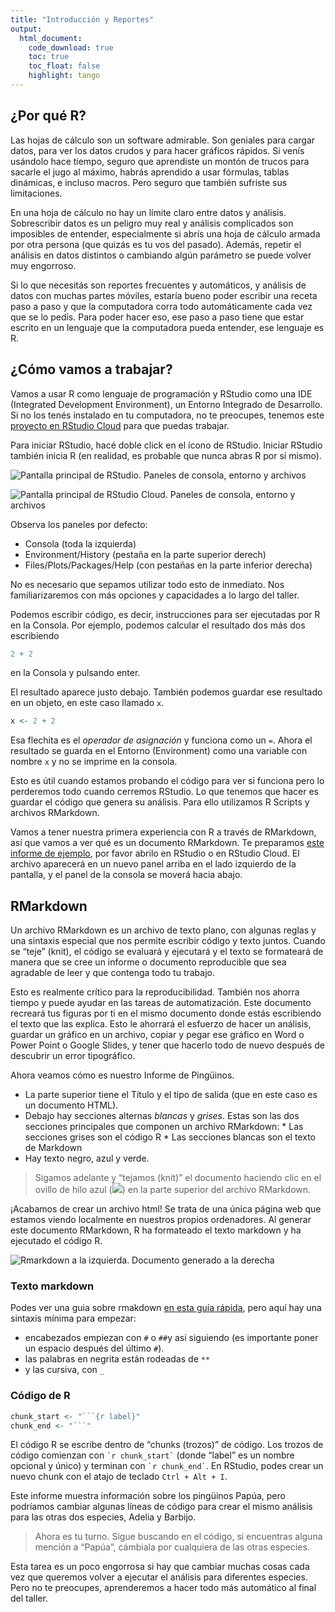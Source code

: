 ```yaml
---
title: "Introducción y Reportes"
output: 
  html_document:
    code_download: true
    toc: true
    toc_float: false
    highlight: tango
---
```


## ¿Por qué R?

Las hojas de cálculo son un software admirable. Son geniales para cargar datos, para ver los datos crudos y para hacer gráficos rápidos. Si venís usándolo hace tiempo, seguro que aprendiste un montón de trucos para sacarle el jugo al máximo, habrás aprendido a usar fórmulas, tablas dinámicas, e incluso macros. Pero seguro que también sufriste sus limitaciones.

En una hoja de cálculo no hay un límite claro entre datos y análisis. Sobrescribir datos es un peligro muy real y análisis complicados son imposibles de entender, especialmente si abrís una hoja de cálculo armada por otra persona (que quizás es tu vos del pasado). Además, repetir el análisis en datos distintos o cambiando algún parámetro se puede volver muy engorroso.

Si lo que necesitás son reportes frecuentes y automáticos, y análisis de datos con muchas partes móviles, estaría bueno poder escribir una receta paso a paso y que la computadora corra todo automáticamente cada vez que se lo pedís. Para poder hacer eso, ese paso a paso tiene que estar escrito en un lenguaje que la computadora pueda entender, ese lenguaje es R.

## ¿Cómo vamos a trabajar?

Vamos a usar R como lenguaje de programación y RStudio como una IDE (Integrated Development Environment), un Entorno Integrado de Desarrollo. Si no los tenés instalado en tu computadora, no te preocupes, tenemos este  [proyecto en RStudio Cloud](https://rstudio.cloud/project/4046044) para que puedas trabajar.

Para iniciar RStudio, hacé doble click en el ícono de RStudio. Iniciar  RStudio también inicia R (en realidad, es probable que nunca abras R por sí mismo).


<img src="img/rstudio-principal.png" alt="Pantalla principal de RStudio. Paneles de consola, entorno y archivos" />

<img src="img/rstudio-cloud-principal.png" alt="Pantalla principal de RStudio Cloud. Paneles de consola, entorno y archivos" />

Observa los paneles por defecto:

  * Consola (toda la izquierda)
  * Environment/History (pestaña en la parte superior derech)
  * Files/Plots/Packages/Help (con pestañas en la parte inferior derecha)

No es necesario que sepamos utilizar todo esto de inmediato. Nos familiarizaremos con más opciones y capacidades a lo largo del taller.

Podemos escribir código, es decir, instrucciones para ser ejecutadas por R en la Consola. Por ejemplo, podemos calcular el resultado dos más dos escribiendo

```r
2 + 2
```

en la Consola y pulsando enter. 

El resultado aparece justo debajo. También podemos guardar ese resultado en un objeto, en este caso llamado `x`.

```r
x <- 2 + 2 
```

Esa flechita es el *operador de asignación* y funciona como un `=`. Ahora el resultado se guarda en el Entorno (Environment) como una variable con nombre `x` y no se imprime en la consola. 

Esto es útil cuando estamos probando el código para ver si funciona pero lo perderemos todo cuando cerremos RStudio. Lo que tenemos que hacer es guardar el código que genera su análisis. Para ello utilizamos R Scripts y archivos RMarkdown.

Vamos a tener nuestra primera experiencia con R a través de RMarkdown, así que vamos a ver qué es un documento RMarkdown. Te preparamos [este informe de ejemplo](penguins_report.Rmd), por favor abrilo en RStudio o en RStudio Cloud. El archivo aparecerá en un nuevo panel arriba en el lado izquierdo de la pantalla, y el panel de la consola se moverá hacia abajo.


## RMarkdown

Un archivo RMarkdown es un archivo de texto plano, con algunas reglas y una sintaxis especial que nos permite escribir código y texto juntos. Cuando se "teje" (knit), el código se evaluará y ejecutará y el texto se formateará de manera que se cree un informe o documento reproducible que sea agradable de leer y que contenga todo tu trabajo.

Esto es realmente crítico para la reproducibilidad. También nos ahorra tiempo y puede ayudar en las tareas de automatización. Este documento recreará tus figuras por ti en el mismo documento donde estás escribiendo el texto que las explica. Esto le ahorrará el esfuerzo de hacer un análisis, guardar un gráfico en un archivo, copiar y pegar ese gráfico en Word o Power Point o Google Slides, y tener que hacerlo todo de nuevo después de descubrir un error tipográfico.

Ahora veamos cómo es nuestro Informe de Pingüinos.

* La parte superior tiene el Título y el tipo de salida (que en este caso es un documento HTML).
* Debajo hay secciones alternas _blancas_ y _grises_. Estas son las dos secciones principales que componen un archivo RMarkdown:
      * Las secciones grises son el código R
      * Las secciones blancas son el texto de Markdown
* Hay texto negro, azul y verde.

> Sigamos adelante y "tejamos (knit)" el documento haciendo clic en el ovillo de hilo azul (<img src="img/knit-boton.png">) en la parte superior del archivo RMarkdown. 

¡Acabamos de crear un archivo html! Se trata de una única página web que estamos viendo localmente en nuestros propios ordenadores. Al generar este documento RMarkdown, R ha formateado el texto markdown y ha ejecutado el código R.

<img src="img/markdown-knit.png" alt="Rmarkdown a la izquierda. Documento generado a la derecha"/>

### Texto markdown

Podes ver una guia sobre rmakdown [en esta guía rápida](https://raw.githubusercontent.com/rstudio/cheatsheets/main/translations/spanish/rmarkdown_es.pdf), pero aquí hay una sintaxis mínima para empezar:

* encabezados empiezan con `# ` o `## `y asi siguiendo (es importante poner un espacio después del último `#`).
* las palabras en negrita están rodeadas de `**`
* y las cursiva, con `_`

### Código de R

```r
chunk_start <- "```{r label}"
chunk_end <- "```"
```

El código R se escribe dentro de "chunks (trozos)" de código. Los trozos de código comienzan con `` `r chunk_start` `` (donde "label" es un nombre opcional y único) y terminan con `` `r chunk_end` ``. En RStudio, podes crear un nuevo chunk con el atajo de teclado `Ctrl + Alt + I`.

Este informe muestra información sobre los pingüinos Papúa, pero podríamos cambiar algunas líneas de código para crear el mismo análisis para las otras dos especies, Adelia y Barbijo.

> Ahora es tu turno. Sigue buscando en el código, si encuentras alguna mención a "Papúa", cámbiala por cualquiera de las otras especies. 

Esta tarea es un poco engorrosa si hay que cambiar muchas cosas cada vez que queremos volver a ejecutar el análisis para diferentes especies. Pero no te preocupes, aprenderemos a hacer todo más automático al final del taller. 

